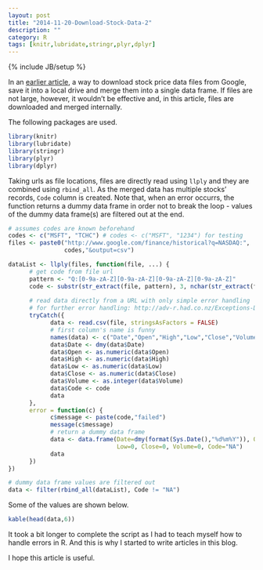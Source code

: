 ```yaml
---
layout: post
title: "2014-11-20-Download-Stock-Data-2"
description: ""
category: R
tags: [knitr,lubridate,stringr,plyr,dplyr]
---
```

{% include JB/setup %}

In an [earlier article](http://jaehyeon-kim.github.io/r/2014/11/20/Download-Stock-Data-1/), a way to download stock price data files from Google, save it into a local drive and merge them into a single data frame. If files are not large, however, it wouldn't be effective and, in this article, files are downloaded and merged internally.

The following packages are used.

```r
library(knitr)
library(lubridate)
library(stringr)
library(plyr)
library(dplyr)
```

Taking urls as file locations, files are directly read using `llply` and they are combined using `rbind_all`. As the merged data has multiple stocks' records, `Code` column is created. Note that, when an error occurrs, the function returns a dummy data frame in order not to break the loop - values of the dummy data frame(s) are filtered out at the end.

```r
# assumes codes are known beforehand
codes <- c("MSFT", "TCHC") # codes <- c("MSFT", "1234") for testing
files <- paste0("http://www.google.com/finance/historical?q=NASDAQ:",
                codes,"&output=csv")

dataList <- llply(files, function(file, ...) {
      # get code from file url
      pattern <- "Q:[0-9a-zA-Z][0-9a-zA-Z][0-9a-zA-Z][0-9a-zA-Z]"
      code <- substr(str_extract(file, pattern), 3, nchar(str_extract(file, pattern)))
      
      # read data directly from a URL with only simple error handling
      # for further error handling: http://adv-r.had.co.nz/Exceptions-Debugging.html
      tryCatch({
            data <- read.csv(file, stringsAsFactors = FALSE)
            # first column's name is funny
            names(data) <- c("Date","Open","High","Low","Close","Volume")
            data$Date <- dmy(data$Date)
            data$Open <- as.numeric(data$Open)
            data$High <- as.numeric(data$High)
            data$Low <- as.numeric(data$Low)
            data$Close <- as.numeric(data$Close)
            data$Volume <- as.integer(data$Volume)
            data$Code <- code
            data               
      },
      error = function(c) {
            c$message <- paste(code,"failed")
            message(c$message)
            # return a dummy data frame
            data <- data.frame(Date=dmy(format(Sys.Date(),"%d%m%Y")), Open=0, High=0,
                               Low=0, Close=0, Volume=0, Code="NA")
            data
      })
})

# dummy data frame values are filtered out
data <- filter(rbind_all(dataList), Code != "NA")
```

Some of the values are shown below.

```r
kable(head(data,6))
```

It took a bit longer to complete the script as I had to teach myself how to handle errors in R. And this is why I started to write articles in this blog.

I hope this article is useful.